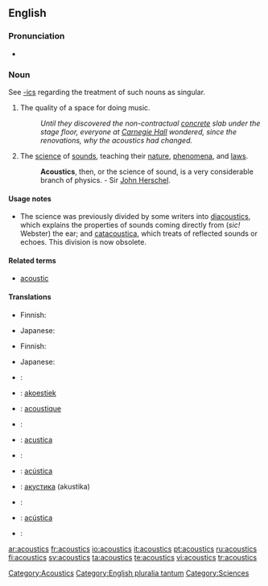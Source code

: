 ==English==

===Pronunciation===
*{{audio|en-us-acoustics.ogg|Audio (US)}}

===Noun===
{{en-noun|-}}
See [[-ics]] regarding the treatment of such nouns as singular.

# The quality of a space for doing music.
#:''Until they discovered the non-contractual [[concrete]] slab under the stage floor, everyone at [[Carnegie Hall]] wondered, since the renovations, why the acoustics had changed.''
# {{physics}} The [[science]] of [[sound]]s, teaching their [[nature]], [[phenomena]], and [[laws]].
#:'''Acoustics''', then, or the science of sound, is a very considerable branch of physics. - Sir [[John Herschel]].

====Usage notes====
*The science was previously divided by some writers into [[diacoustics]], which explains the properties of sounds coming directly from (''sic!'' Webster) the ear; and [[catacoustica]], which treats of reflected sounds or echoes.  This division is now obsolete.

====Related terms====
*[[acoustic]]

====Translations====
{{trans-top|a quality of a space for doing music}}
* Finnish: {{t+|fi|akustiikka}}
{{trans-mid}}
* Japanese: {{t|ja|sc=Jpan|音響|tr=onkyō}}
{{trans-bottom}}

{{trans-top|physics: a science of sounds}}
* Finnish: {{t+|fi|akustiikka}}
{{trans-mid}}
* Japanese: {{t|ja|sc=Jpan|音響学|tr=onkyōgaku}}
{{trans-bottom}}

{{ttbc-top}}
<!--Remove this section once all of the translations below have been moved into the tables above.-->
* {{ttbc|Croatian}}: {{t+|hr|akustika|f}}
* {{ttbc|Dutch}}: [[akoestiek]] {{m}}
* {{ttbc|French}}: [[acoustique]]
* {{ttbc|German}}: {{t-|de|Akustik|f}}
* {{ttbc|[[Interlingua]]}}: [[acustica]]
* {{ttbc|Italian}}: {{t+|it|acustica}}
* {{ttbc|Portuguese}}: [[acústica]]
* {{ttbc|Russian}}: [[акустика]] (akustika) {{f}}
* {{ttbc|Slovene}}: {{t+|sl|akustika|f}}
* {{ttbc|Spanish}}: [[acústica]]
* {{ttbc|Swedish}}: {{t+|sv|akustik}}
{{trans-bottom}}

[[Category:Acoustics]]
[[Category:English pluralia tantum]]
[[Category:Sciences]]

[[ar:acoustics]]
[[fr:acoustics]]
[[io:acoustics]]
[[it:acoustics]]
[[pt:acoustics]]
[[ru:acoustics]]
[[fi:acoustics]]
[[sv:acoustics]]
[[ta:acoustics]]
[[te:acoustics]]
[[vi:acoustics]]
[[tr:acoustics]]